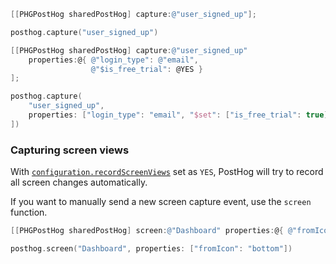 
<Intro />

```objectivec
[[PHGPostHog sharedPostHog] capture:@"user_signed_up"];
```

```swift
posthog.capture("user_signed_up")
```

<NamingTip />

<SettingProperties />

```objectivec
[[PHGPostHog sharedPostHog] capture:@"user_signed_up" 
    properties:@{ @"login_type": @"email", 
                  @"$is_free_trial": @YES }
];
```

```swift
posthog.capture(
    "user_signed_up", 
    properties: ["login_type": "email", "$set": ["is_free_trial": true] 
])
```

### Capturing screen views

With [`configuration.recordScreenViews`](/ios#all-configuration-options) set as `YES`, PostHog will try to record all screen changes automatically.

If you want to manually send a new screen capture event, use the `screen` function.

```objectivec
[[PHGPostHog sharedPostHog] screen:@"Dashboard" properties:@{ @"fromIcon": @"bottom" }];
```

```swift
posthog.screen("Dashboard", properties: ["fromIcon": "bottom"])
```